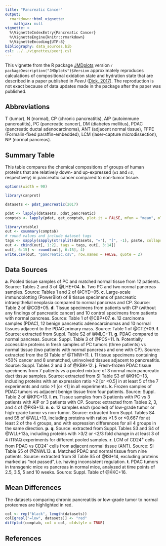 ```yaml
---
title: "Pancreatic Cancer"
output: 
  rmarkdown::html_vignette:
    mathjax: null
vignette: >
  %\VignetteIndexEntry{Pancreatic Cancer}
  %\VignetteEngine{knitr::rmarkdown}
  %\VignetteEncoding{UTF-8}
bibliography: data_sources.bib
csl: ../../vignettes/peerj.csl
---
```


This vignette from the R package [JMDplots](https://github.com/jedick/JMDplots) version `r packageDescription("JMDplots")$Version` approximately reproduces calculations of compositional oxidation state and hydration state that are described in a paper published in _PeerJ_ ([Dick, 2017](https://doi.org/10.7717/peerj.3421)).
The reproduction is not exact because of data updates made in the package after the paper was published.

## Abbreviations
T (tumor), N (normal), CP (chronic pancreatitis), AIP (autoimmune pancreatitis), PC (pancreatic cancer), DM (diabetes mellitus), PDAC (pancreatic ductal adenocarcinoma), ANT (adjacent normal tissue), FFPE (Formalin-fixed paraffin-embedded), LCM (laser-capture microdissection), NP (normal pancreas).

## Summary Table

This table compares the chemical compositions of groups of human proteins that are relatively down- and up-expressed (`n1` and `n2`, respectively) in pancreatic cancer compared to non-tumor tissue.

```r
options(width = 90)
```

```r
library(canprot)
```

```r
datasets <- pdat_pancreatic(2017)
```

```r
pdat <- lapply(datasets, pdat_pancreatic)
comptab <- lapply(pdat, get_comptab, plot.it = FALSE, mfun = "mean", oldstyle = TRUE)
```

```r
library(xtable)
out <- xsummary(comptab)
# round values and include dataset tags
tags <- sapply(sapply(strsplit(datasets, "="), "[", -1), paste, collapse = ";")
out <- cbind(out[, 1:2], tags = tags, out[, 3:14])
out[, 6:15] <- round(out[, 6:15], 4)
write.csv(out, "pancreatic.csv", row.names = FALSE, quote = 2)
```

## Data Sources

<b>a</b>. Pooled tissue samples of PC and matched normal tissue from 12 patients. Source: Tables 2 and 3 of @LHE+04.
<b>b</b>. Two PC and two normal pancreas samples. Source: Tables 1 and 2 of @CYD+05.
<b>c</b>. Large-scale immunoblotting (PowerBlot) of 8 tissue specimens of pancreatic intraepithelial neoplasia compared to normal pancreas and CP. Source: Table 2 of @CGB+05.
<b>d</b>. Tissue specimens from patients with CP (without any findings of pancreatic cancer) and 10 control specimens from patients with normal pancreas. Source: Table 1 of @CBP+07.
<b>e</b>. 12 carcinoma samples (PDAC), 12 benign pancreatic adenocarcinomas and 10 normal tissues adjacent to the PDAC primary mass. Source: Table 1 of @CTZ+09.
<b>f</b>. Source: extracted from Suppl. Table S2 of @MLC+11.
<b>g</b>. PDAC compared to normal pancreas. Source: Suppl. Table 3 of @PCS+11.
<b>h</b>. Potentially accessible proteins in fresh samples of PC tumors (three patients) vs normal tissue (two patients with normal pancreas and one with CP). Source: extracted from the SI Table of @TMW+11.
<b>i</b>. 11 tissue specimens containing >50% cancer and 8 unmatched, uninvolved tissues adjacent to pancreatitis. Source: Suppl. Tables 2 and 3 of @KBK+12.
<b>j</b>. Fresh-frozen PDAC tissue specimens from 7 patients vs a pooled mixture of 3 normal main pancreatic duct tissue samples. Source: extracted from SI Table S3 of @KHO+13, including proteins with an expression ratio >2 [or <0.5] in at least 5 of the 7 experiments and ratio >1 [or <1] in all experiments.
<b>k</b>. Frozen samples of PDAC tumors vs adjacent benign tissue from four patients. Source: Suppl. Table 2 of @KPC+13.
<b>l</b>. <b>m</b>. Tissue samples from 3 patients with PC vs 3 patients with AIP or 3 patients with CP. Source: extracted from Tables 2, 3, and 4 of @PKB+13.
<b>n</b>. <b>o</b>. 12 samples each (pooled) of low-grade tumor or high-grade tumor vs non-tumor. Source: extracted from Suppl. Tables S4 and S5 of @WLL+13, including proteins with ratios ≥1.5 or ≤0.667 for at least 2 of the 4 groups, and with expression differences for all 4 groups in the same direction.
<b>p</b>. <b>q</b>. Source: extracted from Suppl. Tables S3 and S4 of @WLL+13a, including proteins with >3/2 or <2/3 fold change in at least 3 of 4 iTRAQ experiments for different pooled samples.
<b>r</b>. LCM of CD24<sup>+</sup> cells from PDAC vs CD24<sup>-</sup> cells from adjacent normal tissue (ANT). Source: SI Table S5 of @ZNWL13.
<b>s</b>. Matched PDAC and normal tissue from nine patients. Source: extracted from SI Table S5 of @ISI+14, excluding proteins marked as "not passed", i.e. having inconsistent regulation.
<b>t</b>. PDAC tumors in transgenic mice vs pancreas in normal mice, analyzed at time points of 2.5, 3.5, 5 and 10 weeks. Source: Suppl. Table of @KKC+16.

## Mean Differences

The datasets comparing chronic pancreatitis or low-grade tumor to normal proteomes are highlighted in red.

```r
col <- rep("black", length(datasets))
col[grepl("=low", datasets)] <- "red"
diffplot(comptab, col = col, oldstyle = TRUE)
```

## References
